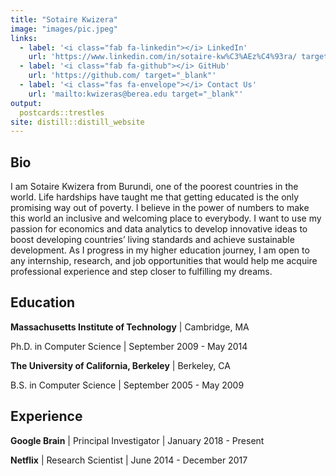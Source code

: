 ```yaml
---
title: "Sotaire Kwizera"
image: "images/pic.jpeg"
links:
  - label: '<i class="fab fa-linkedin"></i> LinkedIn'
    url: 'https://www.linkedin.com/in/sotaire-kw%C3%AEz%C4%93ra/ target="_blank"'
  - label: '<i class="fab fa-github"></i> GitHub'
    url: 'https://github.com/ target="_blank"'
  - label: '<i class="fas fa-envelope"></i> Contact Us'
    url: 'mailto:kwizeras@berea.edu target="_blank"'
output:
  postcards::trestles
site: distill::distill_website 
---
```

 
## Bio

I am Sotaire Kwizera from Burundi, one of the poorest countries in the world. Life hardships have taught me that getting educated is the only promising way out of poverty. I believe in the power of numbers to make this world an inclusive and welcoming place to everybody. I want to use my passion for economics and data analytics to develop innovative ideas to boost developing countries' living standards and achieve sustainable development. As I progress in my higher education journey, I am open to any internship, research, and job opportunities that would help me acquire professional experience and step closer to fulfilling my dreams.

## Education

**Massachusetts Institute of Technology** | Cambridge, MA

Ph.D. in Computer Science | September 2009 - May 2014

**The University of California, Berkeley** | Berkeley, CA

B.S. in Computer Science | September 2005 - May 2009

## Experience

**Google Brain** | Principal Investigator | January 2018 - Present

**Netflix** | Research Scientist | June 2014 - December 2017

